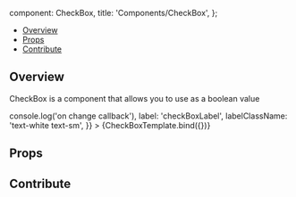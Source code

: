 
  component: CheckBox,
  title: 'Components/CheckBox',
};

<Meta
  title="Components/CheckBox"
  component={CheckBox}
/>


<Heading
  title="CheckBox"
  componentRelativePath="CheckBox/CheckBox.tsx"
/>

- [Overview](#overview)
- [Props](#props)
- [Contribute](#contribute)

## Overview

CheckBox is a component that allows you to use as a boolean value

<Canvas>
  <Story
    name="Overview"
    args={{
      checked: false,
      onChange: () => console.log('on change callback'),
      label: 'checkBoxLabel',
      labelClassName: 'text-white text-sm',
    }}
  >
    {CheckBoxTemplate.bind({})}
  </Story>
</Canvas>

## Props

<ArgsTable of={CheckBox} />

## Contribute

<Footer componentRelativePath="CheckBox/__stories__/CheckBox.stories.mdx" />
